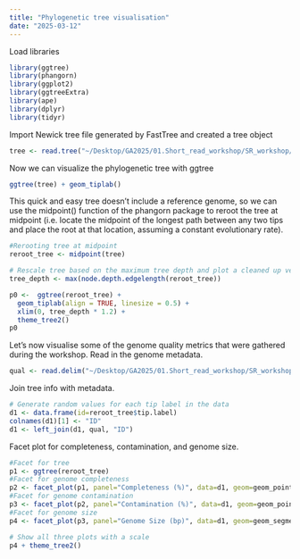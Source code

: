 ```yaml
---
title: "Phylogenetic tree visualisation"
date: "2025-03-12"
---
```


Load libraries
```r
library(ggtree)
library(phangorn)
library(ggplot2)
library(ggtreeExtra)
library(ape)
library(dplyr)
library(tidyr)
```

Import Newick tree file generated by FastTree and created a tree object
```r
tree <- read.tree("~/Desktop/GA2025/01.Short_read_workshop/SR_workshop/temp/tree_file.txt")
```

Now we can visualize the phylogenetic tree with ggtree
```r
ggtree(tree) + geom_tiplab()
```

This quick and easy tree doesn't include a reference genome, so we can use the midpoint() function of the phangorn package to reroot the tree at midpoint (i.e. locate the midpoint of the longest path between any two tips and place the root at that location, assuming a constant evolutionary rate).

```r
#Rerooting tree at midpoint
reroot_tree <- midpoint(tree)

# Rescale tree based on the maximum tree depth and plot a cleaned up version of the tree
tree_depth <- max(node.depth.edgelength(reroot_tree))

p0 <-  ggtree(reroot_tree) + 
  geom_tiplab(align = TRUE, linesize = 0.5) +  
  xlim(0, tree_depth * 1.2) +
  theme_tree2()
p0
```

Let's now visualise some of the genome quality metrics that were gathered during the workshop.
Read in the genome metadata.
```r
qual <- read.delim("~/Desktop/GA2025/01.Short_read_workshop/SR_workshop/temp/genome_quality.txt")
```

Join tree info with metadata.
```r
# Generate random values for each tip label in the data
d1 <- data.frame(id=reroot_tree$tip.label)
colnames(d1)[1] <- "ID"
d1 <- left_join(d1, qual, "ID")
```

Facet plot for completeness, contamination, and genome size.
```r
#Facet for tree
p1 <- ggtree(reroot_tree)
#Facet for genome completeness
p2 <- facet_plot(p1, panel="Completeness (%)", data=d1, geom=geom_point, aes(x=Completeness), color='red3')
#Facet for genome contamination
p3 <- facet_plot(p2, panel="Contamination (%)", data=d1, geom=geom_point, aes(x=Contamination), color='green4')
#Facet for genome size
p4 <- facet_plot(p3, panel="Genome Size (bp)", data=d1, geom=geom_segment, aes(x=0, xend=Genome_Size, y=y, yend=y), size=3, color='blue4')

# Show all three plots with a scale
p4 + theme_tree2()
```


